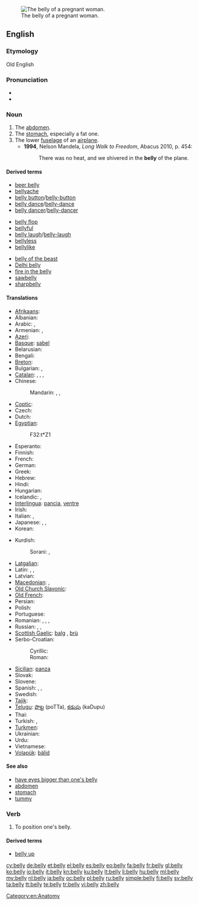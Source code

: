 [[Image:Pregnant belly button.jpg|thumb|right|The belly of a pregnant woman.]]
==English==

===Etymology===
Old English {{term|bælg|bælġ}}

===Pronunciation===
* {{audio|en-us-belly.ogg|Audio (US)}}
* {{rhymes|ɛli}}

===Noun===
{{en-noun|bell|ies}}

# The [[abdomen]].
# The [[stomach]], especially a fat one.
# The lower [[fuselage]] of an [[airplane]].
#* '''1994''', Nelson Mandela, ''Long Walk to Freedom'', Abacus 2010, p. 454:
#*: There was no heat, and we shivered in the '''belly''' of the plane.

====Derived terms====
{{rel-top3|Terms derived from ''belly''}}
* [[beer belly]]
* [[bellyache]]
* [[belly button]]/[[belly-button]]
* [[belly dance]]/[[belly-dance]]
* [[belly dancer]]/[[belly-dancer]]
{{rel-mid3}}
* [[belly flop]]
* [[bellyful]]
* [[belly laugh]]/[[belly-laugh]]
* [[bellyless]]
* [[bellylike]]
{{rel-mid3}}
* [[belly of the beast]]
* [[Delhi belly]]
* [[fire in the belly]]
* [[sawbelly]]
* [[sharpbelly]]
{{rel-bottom}}

====Translations====
{{trans-top|abdomen}}
* [[Afrikaans]]: {{t-|af|maag|xs=Afrikaans}}
* Albanian: {{t+|sq|bark|xs=Albanian}}
* Arabic: {{t|ar|معدة|f|tr=má3ida|sc=Arab}}, {{t|ar|بطن|m|tr=baTn|sc=Arab}}
* Armenian: {{t-|hy|փոր|tr=p’or}},  {{t-|hy|որովայն|tr=orovayn}}
* [[Azeri]]: {{t|az|göbək}}
* [[Basque]]: [[sabel]]
* Belarusian: {{t|be|жывот|m|tr=žyvót|sc=Cyrl}}
* Bengali: {{t-|bn|পেট|tr=peţ|sc=Beng|xs=Bengali}}
* [[Breton]]: {{t|br|kof|m}}
* Bulgarian: {{t+|bg|корем|m|tr=korém|sc=Cyrl}},  {{t|bg|шкембе|tr=škembe}}
* [[Catalan]]: {{t+|ca|buc|m}}, {{t-|ca|abdomen|m}}, {{t+|ca|panxa|f}}, {{t+|ca|ventre}}
* Chinese:
*: Mandarin: {{t|zh|腹|tr=fù|sc=Hani}}, {{t|zh|腹部|tr=fùbù|sc=Hani}}, {{t-|zh|肚子|tr=dùzi|sc=Hani}}
* [[Coptic]]: {{tø|cop|ϩⲏ|tr=hē|sc=Copt}}
* Czech: {{t-|cs|břicho|n}}
* Dutch: {{t+|nl|buik}}
* [[Egyptian]]: {{tø|egy|ẖt|sc=Egyp}}
*: <hiero>F32:t*Z1</hiero>
* Esperanto: {{t-|eo|ventro|xs=Esperanto}}
* Finnish: {{t+|fi|maha}}
* French: {{t+|fr|ventre|m}}
* German: {{t+|de|Bauch|m}}
* Greek: {{t+|el|κοιλιά|tr=koiliá}}
* Hebrew: {{t+|he|בטן|f|tr=béten|alt=בֶּטֶן|sc=Hebr}}
* Hindi: {{t|hi|पेट|m|tr=pēṭ|sc=Deva}}
* Hungarian: {{t+|hu|has}}
* Icelandic: {{t+|is|magi|m}}, {{qualifier|childish}} {{t|is|malli|m}}
* [[Interlingua]]: [[pancia]], [[ventre]]
* Irish: {{t-|ga|bolg|m|xs=Irish}}
* Italian: {{t+|it|pancia|f}}, {{t+|it|ventre|f}}
* Japanese: {{t|ja|胃|tr=い, i|sc=Jpan}}, {{t|ja|お腹|tr=おなか, o-naka|sc=Jpan}}, {{t|ja|腹|tr=はら, hara|sc=Jpan}}
* Korean: {{t|ko|배|tr=bae|sc=Kore}}
{{trans-mid}}
* Kurdish:
*: Sorani: {{t|ku|زگ|tr=zig|sc=ku-Arab}}, {{t|ku|ورگ|tr=wirg|sc=ku-Arab}}
* [[Latgalian]]: {{tø|ltg|vādars|m}}
* Latin: {{t-|la|abdomen}},  {{t-|la|venter}},  {{t-|la|pantex}}
* Latvian: {{t-|lv|vēders|m}}
* [[Macedonian]]: {{t-|mk|мев|m|tr=mev}},  {{t-|mk|стомак|m|tr=stómak}}
* [[Old Church Slavonic]]: {{tø|cu|чрѣво|n|tr=črěvo|sc=Cyrs}}
* [[Old French]]: {{tø|fro|ventre|m}}
* Persian: {{t+|fa|شکم|tr=šekam|xs=Persian}}
* Polish: {{t+|pl|brzuch|m}}
* Portuguese: {{t+|pt|barriga|f}}
* Romanian: {{t+|ro|burtă}},  {{t-|ro|abdomen}},  {{t-|ro|pântece}}, {{context|pop}} {{t-|ro|vintre}}
* Russian: {{t+|ru|живот|m|tr=živót}}, {{qualifier|disparaging}} {{t|ru|брюхо|n|tr=brjúxo|sc=Cyrl}}, {{t|ru|пузо|n|tr=púzo|sc=Cyrl}}
* [[Scottish Gaelic]]: [[balg]] {{m}}, [[brù]] {{f}}
* Serbo-Croatian:
*: Cyrillic: {{t|sh|трбух|m|sc=Cyrl|xs=Serbo-Croatian}}
*: Roman: {{t|sh|trbuh|m|xs=Serbo-Croatian}}
* [[Sicilian]]: [[panza]] {{f}}
* Slovak: {{t|sk|brucho|n}}
* Slovene: {{t+|sl|trebuh|m}}
* Spanish: {{t+|es|barriga}}, {{t+|es|panza}}, {{t+|es|vientre}}
* Swedish: {{t+|sv|mage}}
* [[Tajik]]: {{t-|tg|шикам|tr=šikam|sc=Cyrl|xs=Tajik}}
* [[Telugu]]: [[పొట్ట]] (poTTa), [[కడుపు]] (kaDupu)
* Thai: {{t|th|ท้อง|tr=tóng|sc=Thai}}
* Turkish: {{t|tr|göbek}}, {{t|tr|karın}}
* [[Turkmen]]: {{t|tk|garyn}}
* Ukrainian: {{t|uk|живіт|m|tr=žyvít|sc=Cyrl}}
* Urdu: {{t|ur|پیٹ|m|tr=pēṭ|sc=ur-Arab}}
* Vietnamese: {{t|vi|bụng}}
* [[Volapük]]: [[bälid]]
{{trans-bottom}}

====See also====
* [[have eyes bigger than one's belly]]
* [[abdomen]]
* [[stomach]]
* [[tummy]]

===Verb===
{{en-verb|bellies|bellying|bellied}}

# To position one's belly.

====Derived terms====
* [[belly up]]

[[Category:en:Anatomy]]

[[cy:belly]]
[[de:belly]]
[[et:belly]]
[[el:belly]]
[[es:belly]]
[[eo:belly]]
[[fa:belly]]
[[fr:belly]]
[[gl:belly]]
[[ko:belly]]
[[io:belly]]
[[it:belly]]
[[kn:belly]]
[[ku:belly]]
[[lt:belly]]
[[li:belly]]
[[hu:belly]]
[[ml:belly]]
[[my:belly]]
[[nl:belly]]
[[ja:belly]]
[[oc:belly]]
[[pl:belly]]
[[ru:belly]]
[[simple:belly]]
[[fi:belly]]
[[sv:belly]]
[[ta:belly]]
[[tt:belly]]
[[te:belly]]
[[tr:belly]]
[[vi:belly]]
[[zh:belly]]